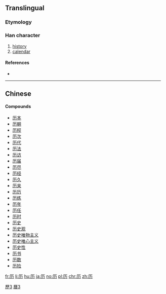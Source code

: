 {{also|曆|歷|歴}}
==Translingual==
{{ja-forms|[[歴]]|历|[[歷]]}}
{{ja-forms|[[暦]]|历|[[曆]]}}
===Etymology===
{{Han simp|歷|a=曆}}

===Han character===
{{Han char|rn=27|rad=厂|as=02|sn=4|four=|canj=一大尸 (MKS), X一大尸 (XMKS)|ids=⿸[[厂]][[力]]}}

# [[history]]
# [[calendar]]

====References====
* {{Han ref|kx=0160.181|hdz=10068.040|uh=5386|ud=21382}}

----

==Chinese==
{{zh-see|曆}}

====Compounds====
* [[历本]]
* [[历朝]]
* [[历程]]
* [[历次]]
* [[历代]]
* [[历法]]
* [[历访]]
* [[历届]]
* [[历尽]]
* [[历经]]
* [[历久]]
* [[历来]]
* [[历历]]
* [[历练]]
* [[历年]]
* [[历任]]
* [[历时]]
* [[历史]]
* [[历史观]]
* [[历史唯物主义]]
* [[历史唯心主义]]
* [[历史性]]
* [[历书]]
* [[历数]]
* [[历险]]

[[Category:CJKV characters simplified differently in Japan and China|歷3]]
[[Category:CJKV characters simplified differently in Japan and China|曆3]]

[[fr:历]]
[[li:历]]
[[hu:历]]
[[ja:历]]
[[no:历]]
[[pl:历]]
[[chr:历]]
[[zh:历]]